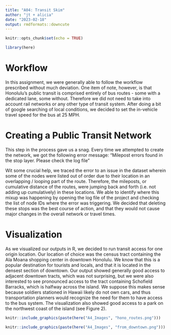 ```yaml
---
title: "A04: Transit Skim"
author: "jt + alicia"
date: "2023-02-18"
output: rmdformats::downcute
---
```


```r
knitr::opts_chunk$set(echo = TRUE)

library(here)
```

# Workflow

In this assignment, we were generally able to follow the workflow prescribed without much deviation. One item of note, however, is that Honolulu’s public transit is comprised entirely of bus routes - some with a dedicated lane, some without. Therefore we did not need to take into account rail networks or any other type of transit system.  After doing a bit of google searching of local conditions, we decided to set the in-vehicle travel speed for the bus at 25 MPH.

# Creating a Public Transit Network

This step in the process gave us a snag. Every time we attempted to create the network, we got the following error message: “Milepost errors found in the stop layer. Please check the log file”

Wit some crucial help, we traced the error to an issue in the dataset wherein some of the nodes were listed out of order due to their location in an overlapping / looping part of the route. Therefore, the mileposts, or cumulative distance of the routes, were jumping back and forth (i.e. not adding up cumulatively) in these locations. We able to identify where this mixup was happening by opening the log file of the project and checking the list of node IDs where the error was triggering. We decided that deleting these stops was the best course of action, and that they would not cause major changes in the overall network or travel times.

# Visualization


As we visualized our outputs in R, we decided to run transit access for one origin location. Our location of choice was the census tract containing the Ala Moana shopping center in downtown Honolulu. We know that this is a popular destination for tourists and locals, and that it is located in the densest section of downtown. Our output showed generally good access to adjacent downtown tracts, which was not surprising, but we were also interested to see pronounced access to the tract containing Schofield Barracks, which is halfway across the island. We suppose this makes sense because soldiers stationed in Hawaii likely do not own cars, and thus transportation planners would recognize the need for them to have access to the bus system. The visualization also showed good access to a park on the northwest coast of the island (see Figure 2).




```r
knitr::include_graphics(paste(here("A4_Images", "hono_routes.png")))
```

```r
knitr::include_graphics(paste(here("A4_Images", "from_downtown.png")))
```